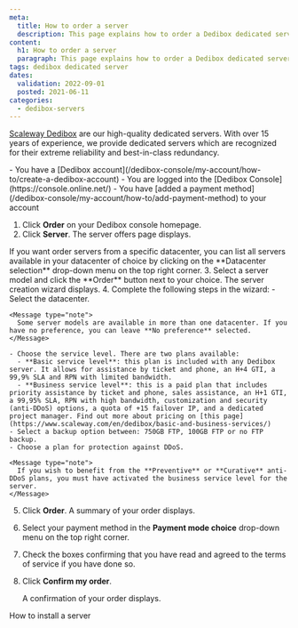 ```yaml
---
meta:
  title: How to order a server
  description: This page explains how to order a Dedibox dedicated server
content:
  h1: How to order a server
  paragraph: This page explains how to order a Dedibox dedicated server
tags: dedibox dedicated server 
dates:
  validation: 2022-09-01
  posted: 2021-06-11
categories:
  - dedibox-servers
---
```


[Scaleway Dedibox](https://www.scaleway.com/en/dedibox/) are our high-quality dedicated servers. With over 15 years of experience, we provide dedicated servers which are recognized for their extreme reliability and best-in-class redundancy.

<Message type="requirement">
  - You have a [Dedibox account](/dedibox-console/my-account/how-to/create-a-dedibox-account)
  - You are logged into the [Dedibox Console](https://console.online.net/)
  - You have [added a payment method](/dedibox-console/my-account/how-to/add-payment-method) to your account
</Message>

1. Click **Order** on your Dedibox console homepage.
2. Click **Server**. The server offers page displays.
    <Lightbox src="scaleway-server-offers.webp" alt="" />

  <Message type="note">
    If you want order servers from a specific datacenter, you can list all servers available in your datacenter of choice by clicking on the **Datacenter selection** drop-down menu on the top right corner.
  </Message>
3. Select a server model and click the **Order** button next to your choice. The server creation wizard displays.
4. Complete the following steps in the wizard:
    - Select the datacenter.

    <Message type="note">
      Some server models are available in more than one datacenter. If you have no preference, you can leave **No preference** selected.
    </Message>

    - Choose the service level. There are two plans available: 
      - **Basic service level**: this plan is included with any Dedibox server. It allows for assistance by ticket and phone, an H+4 GTI, a 99,9% SLA and RPN with limited bandwidth. 
      - **Business service level**: this is a paid plan that includes priority assistance by ticket and phone, sales assistance, an H+1 GTI, a 99,95% SLA, RPN with high bandwidth, customization and security (anti-DDoS) options, a quota of +15 failover IP, and a dedicated project manager. Find out more about pricing on [this page](https://www.scaleway.com/en/dedibox/basic-and-business-services/)
    - Select a backup option between: 750GB FTP, 100GB FTP or no FTP backup.
    - Choose a plan for protection against DDoS. 

    <Message type="note">
      If you wish to benefit from the **Preventive** or **Curative** anti-DDoS plans, you must have activated the business service level for the server. 
    </Message>  
5. Click **Order**. A summary of your order displays.
6. Select your payment method in the **Payment mode choice** drop-down menu on the top right corner. 
7. Check the boxes confirming that you have read and agreed to the terms of service if you have done so.
8. Click **Confirm my order**.

    A confirmation of your order displays. 

<Navigation title="See Also">
  <NextButton to="/dedibox/dedicated-servers/how-to/install-a-server/">How to install a server</NextButton>
</Navigation>
